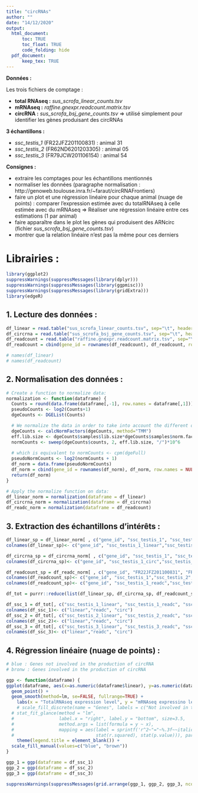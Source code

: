 ```yaml
---
title: "circRNAs"
author: ""
date: "14/12/2020"
output: 
  html_document: 
      toc: TRUE
      toc_float: TRUE
      code_folding: hide
  pdf_document:
      keep_tex: TRUE
---
```



**Données :**

Les trois fichiers de comptage :

  - **total RNAseq :** *sus_scrofa_linear_counts.tsv*
  - **mRNAseq :** *raffine.gnexpr.readcount.matrix.tsv*
  - **circRNA :** *sus_scrofa_bsj_gene_counts.tsv* => utilisé simplement pour identifier les gènes produisant des circRNAs

**3 échantillons :**

  - *ssc_testis_1* (FR22JFZ201100831) : animal 31
  - *ssc_testis_2* (FR62ND6201203305) : animal 05
  - *ssc_testis_3* (FR79JCW201106154) : animal 54

**Consignes :**

  - extraire les comptages pour les échantillons mentionnés 
  - normaliser les données (paragraphe normalisation : http://genoweb.toulouse.inra.fr/~faraut/circRNAFrontiers)          
  - faire un plot et une régression linéaire pour chaque animal (nuage de points) : comparer l'expression estimée avec du totalRNAseq à celle estimée avec du mRNAseq
  => Réaliser une régression linéaire entre ces estimations (1 par animal)
  - faire apparaître dans le plot les gènes qui produisent des ARNcirc (fichier *sus_scrofa_bsj_gene_counts.tsv*) 
  - montrer que la relation linéaire n'est pas la même pour ces derniers 


# Librairies :

```r
library(ggplot2)
suppressWarnings(suppressMessages(library(dplyr)))
suppressWarnings(suppressMessages(library(ggpmisc)))
suppressWarnings(suppressMessages(library(gridExtra)))
library(edgeR)
```


## 1. Lecture des données :

```r
df_linear = read.table("sus_scrofa_linear_counts.tsv", sep="\t", header=TRUE)
df_circrna = read.table("sus_scrofa_bsj_gene_counts.tsv", sep="\t", header=TRUE)
df_readcount = read.table("raffine.gnexpr.readcount.matrix.tsv", sep="\t", header=TRUE)
df_readcount = cbind(gene_id = rownames(df_readcount), df_readcount, row.names = NULL)

# names(df_linear)
# names(df_readcount)
```

## 2. Normalisation des données :

```r
# Create a function to normalize data:
normalization <- function(dataframe) {
  Counts = round(data.frame(dataframe[,-1], row.names = dataframe[,1]))
  pseudoCounts <- log2(Counts+1)
  dgeCounts <- DGEList(Counts)

  # We normalize the data in order to take into account the different overall number of reads between samples
  dgeCounts <- calcNormFactors(dgeCounts, method="TMM")
  eff.lib.size <- dgeCounts$samples$lib.size*dgeCounts$samples$norm.factors
  normCounts <- sweep(dgeCounts$counts, 2, eff.lib.size, "/")*10^6
  
  # which is equivalent to normCounts <- cpm(dgeFull)
  pseudoNormCounts <- log2(normCounts + 1)
  df_norm = data.frame(pseudoNormCounts)
  df_norm = cbind(gene_id = rownames(df_norm), df_norm, row.names = NULL)
  return(df_norm)
}

# Apply the normalize function on data:
df_linear_norm = normalization(dataframe = df_linear)
df_circrna_norm = normalization(dataframe = df_circrna)
df_readc_norm = normalization(dataframe = df_readcount)
```


## 3. Extraction des échantillons d'intérêts :

```r
df_linear_sp = df_linear_norm[ , c("gene_id", "ssc_testis_1", "ssc_testis_2", "ssc_testis_3")]
colnames(df_linear_sp)<- c("gene_id", "ssc_testis_1_linear","ssc_testis_2_linear","ssc_testis_3_linear")

df_circrna_sp = df_circrna_norm[ , c("gene_id", "ssc_testis_1", "ssc_testis_2", "ssc_testis_3")]
colnames(df_circrna_sp)<- c("gene_id", "ssc_testis_1_circ","ssc_testis_2_circ","ssc_testis_3_circ")

df_readcount_sp = df_readc_norm[ , c("gene_id", "FR22JFZ201100831", "FR62ND6201203305", "FR79JCW201106154")]
colnames(df_readcount_sp)<- c("gene_id", "ssc_testis_1","ssc_testis_2","ssc_testis_3")
colnames(df_readcount_sp)<- c("gene_id", "ssc_testis_1_readc","ssc_testis_2_readc","ssc_testis_3_readc")

df_tot = purrr::reduce(list(df_linear_sp, df_circrna_sp, df_readcount_sp), left_join, by = "gene_id")

df_ssc_1 = df_tot[, c("ssc_testis_1_linear", "ssc_testis_1_readc", "ssc_testis_1_circ")]
colnames(df_ssc_1)<- c("linear","readc", "circ")
df_ssc_2 = df_tot[, c("ssc_testis_2_linear", "ssc_testis_2_readc", "ssc_testis_2_circ")]
colnames(df_ssc_2)<- c("linear","readc", "circ")
df_ssc_3 = df_tot[, c("ssc_testis_3_linear", "ssc_testis_3_readc", "ssc_testis_3_circ")]
colnames(df_ssc_3)<- c("linear","readc", "circ")
```


## 4. Régression linéaire (nuage de points) :

```r

# blue : Genes not involved in the production of circRNA
# bronw : Genes involved in the production of circRNA

ggp <- function(dataframe) {
ggplot(dataframe, aes(x=as.numeric(dataframe$linear), y=as.numeric(dataframe$readc), color = ! is.na(dataframe$circ))) +
  geom_point() + 
  geom_smooth(method=lm, se=FALSE, fullrange=TRUE) + 
    labs(x = "TotalRNAseq expression level", y = "mRNAseq expressino level") +
    # scale_fill_discrete(name = "Genes", labels = c("Not involved in the production of circRNA", "Involved in the production of circRNA")) +
  # stat_fit_glance(method = "lm",
  #                 label.x = "right", label.y = "bottom", size=3.5,
  #                 method.args = list(formula = y ~ x),
  #                 mapping = aes(label = sprintf('r^2~"="~%.3f~~italic(P)~"="~%.2g',
  #                               stat(r.squared), stat(p.value))), parse = TRUE)
    theme(legend.title = element_blank()) +
  scale_fill_manual(values=c("blue", "brown")) 
}

ggp_1 = ggp(dataframe = df_ssc_1)
ggp_2 = ggp(dataframe = df_ssc_2)
ggp_3 = ggp(dataframe = df_ssc_3)

suppressWarnings(suppressMessages(grid.arrange(ggp_1, ggp_2, ggp_3, ncol = 2, nrow = 2)))
```













